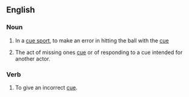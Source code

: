 ==English==
===Noun===
{{en-noun}}

#{{sport}} In a [[cue sport]], to make an error in hitting the ball with the [[cue]]
#{{theater}}The act of missing ones [[cue]] or of responding to a cue intended for another actor.





===Verb===
{{en-verb|miscues|miscuing|miscued|miscued}}

#{{theater}}To give an incorrect [[cue]].